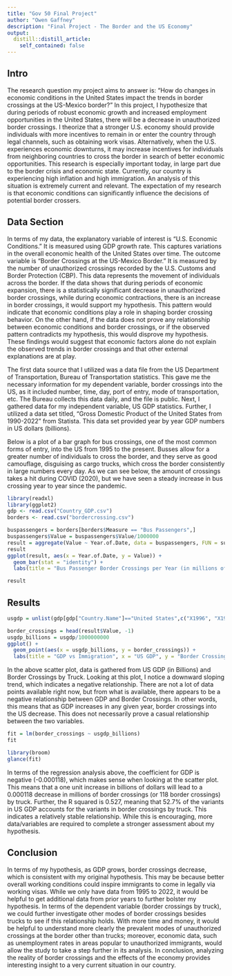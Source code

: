 ```yaml
---
title: "Gov 50 Final Project"
author: "Owen Gaffney"
description: "Final Project - The Border and the US Economy"
output:
  distill::distill_article:
    self_contained: false
---
```


## Intro

The research question my project aims to answer is: "How do changes in economic conditions in the United States impact the trends in border crossings at the US-Mexico border?" In this project, I hypothesize that during periods of robust economic growth and increased employment opportunities in the United States, there will be a decrease in unauthorized border crossings. I theorize that a stronger U.S. economy should provide individuals with more incentives to remain in or enter the country through legal channels, such as obtaining work visas. Alternatively, when the U.S. experiences economic downturns, it may increase incentives for individuals from neighboring countries to cross the border in search of better economic opportunities. This research is especially important today, in large part due to the border crisis and economic state. Currently, our country is experiencing high inflation and high immigration. An analysis of this situation is extremely current and relevant. The expectation of my research is that economic conditions can significantly influence the decisions of potential border crossers.

## Data Section

In terms of my data, the explanatory variable of interest is "U.S. Economic Conditions." It is measured using GDP growth rate. This captures variations in the overall economic health of the United States over time. The outcome variable is "Border Crossings at the US-Mexico Border." It is measured by the number of unauthorized crossings recorded by the U.S. Customs and Border Protection (CBP). This data represents the movement of individuals across the border. If the data shows that during periods of economic expansion, there is a statistically significant decrease in unauthorized border crossings, while during economic contractions, there is an increase in border crossings, it would support my hypothesis. This pattern would indicate that economic conditions play a role in shaping border crossing behavior. On the other hand, if the data does not prove any relationship between economic conditions and border crossings, or if the observed pattern contradicts my hypothesis, this would disprove my hypothesis. These findings would suggest that economic factors alone do not explain the observed trends in border crossings and that other external explanations are at play.

The first data source that I utilized was a data file from the US Department of Transportation, Bureau of Transportation statistics. This gave me the necessary information for my dependent variable, border crossings into the US, as it included number, time, day, port of entry, mode of transportation, etc. The Bureau collects this data daily, and the file is public. Next, I gathered data for my independent variable, US GDP statistics. Further, I utilized a data set titled, "Gross Domestic Product of the United States from 1990-2022" from Statista. This data set provided year by year GDP numbers in US dollars (billions).

Below is a plot of a bar graph for bus crossings, one of the most common forms of entry, into the US from 1995 to the present. Busses allow for a greater number of individuals to cross the border, and they serve as good camouflage, disguising as cargo trucks, which cross the border consistently in large numbers every day. As we can see below, the amount of crossings takes a hit during COVID (2020), but we have seen a steady increase in bus crossing year to year since the pandemic.

```r
library(readxl)
library(ggplot2)
gdp <- read.csv("Country_GDP.csv")
borders <- read.csv("bordercrossing.csv")
```


```r
buspassengers = borders[borders$Measure == "Bus Passengers",]
buspassengers$Value = buspassengers$Value/1000000
result = aggregate(Value ~ Year.of.Date, data = buspassengers, FUN = sum)
result
ggplot(result, aes(x = Year.of.Date, y = Value)) +
  geom_bar(stat = "identity") +
  labs(title = "Bus Passenger Border Crossings per Year (in millions of passengers)", x = "Year.of.Date", y = "Value")
```
```r
result
```
## Results

```r
usgdp = unlist(gdp[gdp["Country.Name"]=="United States",c("X1996", "X1997", "X1998", "X1999", "X2000", "X2001", "X2002", "X2003", "X2004", "X2005", "X2006", "X2007", "X2008", "X2009", "X2010", "X2011", "X2012", "X2013", "X2014", "X2015", "X2016", "X2017", "X2018", "X2019", "X2020", "X2021", "X2022")])
```

```r
border_crossings = head(result$Value, -1)
usgdp_billions = usgdp/1000000000
ggplot() +
  geom_point(aes(x = usgdp_billions, y = border_crossings)) +
  labs(title = "GDP vs Immigration", x = "US GDP", y = "Border Crossings by Truck")

```

In the above scatter plot, data is gathered from US GDP (in Billions) and Border Crossings by Truck. Looking at this plot, I notice a downward sloping trend, which indicates a negative relationship. There are not a lot of data points available right now, but from what is available, there appears to be a negative relationship between GDP and Border Crossings. In other words, this means that as GDP increases in any given year, border crossings into the US decrease. This does not necessarily prove a casual relationship between the two variables.

```r
fit = lm(border_crossings ~ usgdp_billions)
fit
```

```r
library(broom)
glance(fit)
```

In terms of the regression analysis above, the coefficient for GDP is negative (-0.000118), which makes sense when looking at the scatter plot. This means that a one unit increase in billions of dollars will lead to a 0.000118 decrease in millions of border crossings (or 118 border crossings) by truck. Further, the R squared is 0.527, meaning that 52.7% of the variants in US GDP accounts for the variants in border crossings by truck. This indicates a relatively stable relationship. While this is encouraging, more data/variables are required to complete a stronger assessment about my hypothesis.

## Conclusion

In terms of my hypothesis, as GDP grows, border crossings decrease, which is consistent with my original hypothesis. This may be because better overall working conditions could inspire immigrants to come in legally via working visas. While we only have data from 1995 to 2022, it would be helpful to get additional data from prior years to further bolster my hypothesis. In terms of the dependent variable (border crossings by truck), we could further investigate other modes of border crossings besides trucks to see if this relationship holds. With more time and money, it would be helpful to understand more clearly the prevalent modes of unauthorized crossings at the border other than trucks; moreover, economic data, such as unemployment rates in areas popular to unauthorized immigrants, would allow the study to take a step further in its analysis. In conclusion, analyzing the reality of border crossings and the effects of the economy provides interesting insight to a very current situation in our country.
